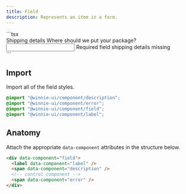 ```yaml
---
title: Field 
description: Represents an item in a form.
---
```




<Demo>
  <FieldError />
  <Fragment slot="footer">
    ```tsx
    <div data-component="field">
      <label data-component="label">Shipping details</label>
      <span data-component="description">Where should we put your package?</span>
      <input data-component="input" />
      <span data-component="error">Required field shipping details missing</span>
    </div>
    ```
  </Fragment>
</Demo>

## Import

Import all of the field styles.

```css
@import "@winnie-ui/component/description";
@import "@winnie-ui/component/error";
@import "@winnie-ui/component/field";
@import "@winnie-ui/component/label";
```

## Anatomy

Attach the appropriate `data-component` attributes in the structure below.

```html
<div data-component="field">
  <label data-component="label" />
  <span data-component="description" />
  <!-- control component -->
  <span data-component="error" />
</div>
```
